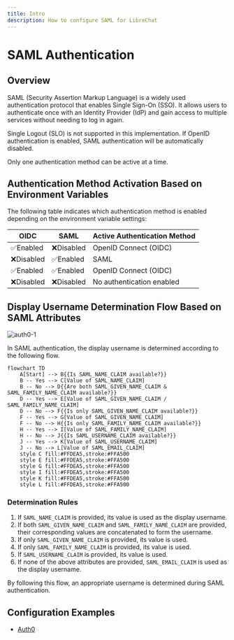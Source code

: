 ```yaml
---
title: Intro
description: How to configure SAML for LibreChat
---
```


# SAML Authentication

## Overview

SAML (Security Assertion Markup Language) is a widely used authentication
protocol that enables Single Sign-On (SSO). It allows users to authenticate once
with an Identity Provider (IdP) and gain access to multiple services without
needing to log in again.

<Callout type="warning" title="SLO (Single Logout) Not Supported">
Single Logout (SLO) is not supported in this implementation.
</Callout>

<Callout type="warning" title="Mutual Exclusion of OpenID and SAML">
If OpenID authentication is enabled, SAML authentication will be automatically disabled.

Only one authentication method can be active at a time.
</Callout>

## Authentication Method Activation Based on Environment Variables

The following table indicates which authentication method is enabled depending
on the environment variable settings:

|   OIDC   |   SAML   | Active Authentication Method |
| -------- | -------- | ---------------------------- |
| ✅Enabled  | ❌Disabled | OpenID Connect (OIDC)        |
| ❌Disabled | ✅Enabled  | SAML                         |
| ✅Enabled  | ✅Enabled  | OpenID Connect (OIDC)        |
| ❌Disabled | ❌Disabled | No authentication enabled    |


## Display Username Determination Flow Based on SAML Attributes

![auth0-1](/images/docs/configuration/authentication/SAML/username.png)

In SAML authentication, the display username is determined according to the following flow.

```mermaid
flowchart TD
    A[Start] --> B{{Is SAML_NAME_CLAIM available?}}
    B -- Yes --> C[Value of SAML_NAME_CLAIM]
    B -- No --> D{{Are both SAML_GIVEN_NAME_CLAIM & SAML_FAMILY_NAME_CLAIM available?}}
    D -- Yes --> E[Value of SAML_GIVEN_NAME_CLAIM / SAML_FAMILY_NAME_CLAIM]
    D -- No --> F{{Is only SAML_GIVEN_NAME_CLAIM available?}}
    F -- Yes --> G[Value of SAML_GIVEN_NAME_CLAIM]
    F -- No --> H{{Is only SAML_FAMILY_NAME_CLAIM available?}}
    H -- Yes --> I[Value of SAML_FAMILY_NAME_CLAIM]
    H -- No --> J{{Is SAML_USERNAME_CLAIM available?}}
    J -- Yes --> K[Value of SAML_USERNAME_CLAIM]
    J -- No --> L[Value of SAML_EMAIL_CLAIM]
    style C fill:#FFDEA5,stroke:#FFA500
    style E fill:#FFDEA5,stroke:#FFA500
    style G fill:#FFDEA5,stroke:#FFA500
    style I fill:#FFDEA5,stroke:#FFA500
    style K fill:#FFDEA5,stroke:#FFA500
    style L fill:#FFDEA5,stroke:#FFA500
```

### Determination Rules

1. If `SAML_NAME_CLAIM` is provided, its value is used as the display username.
2. If both `SAML_GIVEN_NAME_CLAIM` and `SAML_FAMILY_NAME_CLAIM` are provided, their corresponding values are concatenated to form the username.
3. If only `SAML_GIVEN_NAME_CLAIM` is provided, its value is used.
4. If only `SAML_FAMILY_NAME_CLAIM` is provided, its value is used.
5. If `SAML_USERNAME_CLAIM` is provided, its value is used.
6. If none of the above attributes are provided, `SAML_EMAIL_CLAIM` is used as the display username.

By following this flow, an appropriate username is determined during SAML authentication.

## Configuration Examples
  - [Auth0](/docs/configuration/authentication/SAML/auth0)

